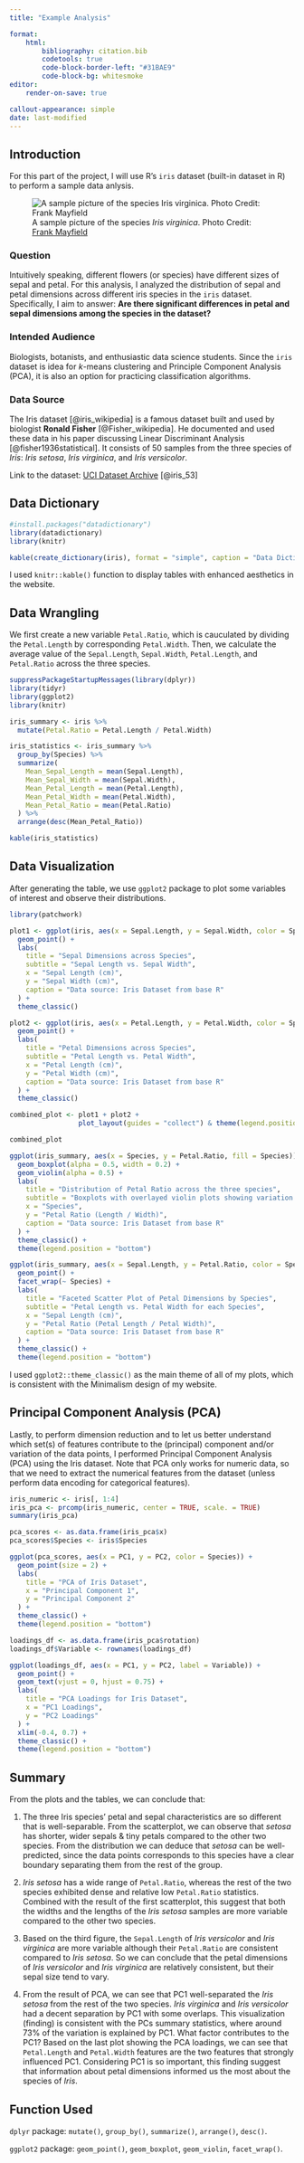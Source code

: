 ```yaml
---
title: "Example Analysis"

format: 
    html:
        bibliography: citation.bib
        codetools: true
        code-block-border-left: "#31BAE9"
        code-block-bg: whitesmoke
editor:
    render-on-save: true

callout-appearance: simple
date: last-modified
---
```


## Introduction
For this part of the project, I will use R's `iris` dataset (built-in dataset in R) to perform a sample data anlysis. 

:::{.column-page-inset}
![A sample picture of the species *Iris virginica*. Photo Credit: 
[Frank Mayfield](https://www.flickr.com/photos/33397993@N05)](iris_virginica.png)
:::

### Question

Intuitively speaking, different flowers (or species) have different sizes of sepal and petal. For this analysis, I analyzed the distribution of sepal and petal dimensions across different iris species in the `iris` dataset. Specifically, I aim to answer: **Are there significant differences in petal and sepal dimensions among the species in the dataset?**

### Intended Audience

Biologists, botanists, and enthusiastic data science students. Since the `iris` dataset is idea for *k*-means clustering and Principle Component Analysis (PCA), it is also an option for practicing classification algorithms.

### Data Source

The Iris dataset [@iris_wikipedia] is a famous dataset built and used by biologist **Ronald Fisher** [@Fisher_wikipedia]. He documented and used these data in his paper discussing Linear Discriminant Analysis [@fisher1936statistical]. It consists of 50 samples from the three species of *Iris*: *Iris setosa*, *Iris virginica*, and *Iris versicolor*.

Link to the dataset: [UCI Dataset Archive](https://archive.ics.uci.edu/dataset/53/iris){.external target="_blank"} [@iris_53]


## Data Dictionary

```r
#install.packages("datadictionary")
library(datadictionary)
library(knitr)

kable(create_dictionary(iris), format = "simple", caption = "Data Dictionary of the Iris dataset")
```

::: {.callout-tip}
I used `knitr::kable()` function to display tables with enhanced aesthetics in the website.
:::

## Data Wrangling

We first create a new variable `Petal.Ratio`, which is cauculated by dividing the `Petal.Length` by corresponding `Petal.Width`.
Then, we calculate the average value of the `Sepal.Length`, `Sepal.Width`, `Petal.Length`, and `Petal.Ratio` across the three species.
```r
suppressPackageStartupMessages(library(dplyr))
library(tidyr)
library(ggplot2)
library(knitr)

iris_summary <- iris %>%
  mutate(Petal.Ratio = Petal.Length / Petal.Width)

iris_statistics <- iris_summary %>%
  group_by(Species) %>%
  summarize(
    Mean_Sepal_Length = mean(Sepal.Length),
    Mean_Sepal_Width = mean(Sepal.Width),
    Mean_Petal_Length = mean(Petal.Length),
    Mean_Petal_Width = mean(Petal.Width),
    Mean_Petal_Ratio = mean(Petal.Ratio)
  ) %>%
  arrange(desc(Mean_Petal_Ratio))

kable(iris_statistics)

```

## Data Visualization

After generating the table, we use `ggplot2` package to plot some variables of interest and observe their distributions.

```r
library(patchwork)

plot1 <- ggplot(iris, aes(x = Sepal.Length, y = Sepal.Width, color = Species)) +
  geom_point() +
  labs(
    title = "Sepal Dimensions across Species",
    subtitle = "Sepal Length vs. Sepal Width",
    x = "Sepal Length (cm)",
    y = "Sepal Width (cm)",
    caption = "Data source: Iris Dataset from base R"
  ) +
  theme_classic()

plot2 <- ggplot(iris, aes(x = Petal.Length, y = Petal.Width, color = Species)) +
  geom_point() +
  labs(
    title = "Petal Dimensions across Species",
    subtitle = "Petal Length vs. Petal Width",
    x = "Petal Length (cm)",
    y = "Petal Width (cm)",
    caption = "Data source: Iris Dataset from base R"
  ) +
  theme_classic()

combined_plot <- plot1 + plot2 + 
                 plot_layout(guides = "collect") & theme(legend.position = "bottom")

combined_plot

ggplot(iris_summary, aes(x = Species, y = Petal.Ratio, fill = Species)) +
  geom_boxplot(alpha = 0.5, width = 0.2) +
  geom_violin(alpha = 0.5) + 
  labs(
    title = "Distribution of Petal Ratio across the three species",
    subtitle = "Boxplots with overlayed violin plots showing variation in petal ratios",
    x = "Species",
    y = "Petal Ratio (Length / Width)",
    caption = "Data source: Iris Dataset from base R"
  ) +
  theme_classic() +
  theme(legend.position = "bottom")

ggplot(iris_summary, aes(x = Sepal.Length, y = Petal.Ratio, color = Species)) +
  geom_point() +
  facet_wrap(~ Species) +
  labs(
    title = "Faceted Scatter Plot of Petal Dimensions by Species",
    subtitle = "Petal Length vs. Petal Width for each Species",
    x = "Sepal Length (cm)",
    y = "Petal Ratio (Petal Length / Petal Width)",
    caption = "Data source: Iris Dataset from base R"
  ) +
  theme_classic() +
  theme(legend.position = "bottom")
```

::: {.callout-note}
I used `ggplot2::theme_classic()` as the main theme of all of my plots, which is consistent with the Minimalism design of my website.
:::

## Principal Component Analysis (PCA)

Lastly, to perform dimension reduction and to let us better understand which set(s) of features contribute to the (principal) component and/or variation of the data points,  I performed Principal Component Analysis (PCA) using the Iris dataset.
Note that PCA only works for numeric data, so that we need to extract the numerical features from the dataset (unless perform data encoding for categorical features).

```r
iris_numeric <- iris[, 1:4]
iris_pca <- prcomp(iris_numeric, center = TRUE, scale. = TRUE)
summary(iris_pca)

pca_scores <- as.data.frame(iris_pca$x)
pca_scores$Species <- iris$Species

ggplot(pca_scores, aes(x = PC1, y = PC2, color = Species)) +
  geom_point(size = 2) +
  labs(
    title = "PCA of Iris Dataset",
    x = "Principal Component 1",
    y = "Principal Component 2"
  ) +
  theme_classic() +
  theme(legend.position = "bottom")

loadings_df <- as.data.frame(iris_pca$rotation)
loadings_df$Variable <- rownames(loadings_df)

ggplot(loadings_df, aes(x = PC1, y = PC2, label = Variable)) +
  geom_point() +
  geom_text(vjust = 0, hjust = 0.75) +
  labs(
    title = "PCA Loadings for Iris Dataset",
    x = "PC1 Loadings",
    y = "PC2 Loadings"
  ) +
  xlim(-0.4, 0.7) +
  theme_classic() +
  theme(legend.position = "bottom")
```

## Summary

From the plots and the tables, we can conclude that:

1. The three Iris species' petal and sepal characteristics are so different that is well-separable. 
From the scatterplot, we can observe that *setosa* has shorter, wider sepals & tiny petals compared to the other two species.
From the distribution we can deduce that *setosa* can be well-predicted, since the data points corresponds to this species 
have a clear boundary separating them from the rest of the group.

2. *Iris setosa* has a wide range of `Petal.Ratio`, whereas the rest of the two species exhibited dense and relative low `Petal.Ratio` statistics.
Combined with the result of the first scatterplot, this suggest that both the widths and the lengths of the *Iris setosa* samples are more variable
compared to the other two species.

3. Based on the third figure, the `Sepal.Length` of *Iris versicolor* and *Iris virginica* are more variable although their `Petal.Ratio` are consistent compared to *Iris setosa*.
So we can conclude that the petal dimensions of *Iris versicolor* and *Iris virginica* are relatively consistent, but their sepal size tend to vary.

4. From the result of PCA, we can see that PC1 well-separated the *Iris setosa* from the rest of the two species. 
*Iris virginica* and *Iris versicolor* had a decent separation by PC1 with some overlaps. This visualization (finding) is consistent with the PCs summary statistics, where around $73\%$ of the variation 
is explained by PC1. What factor contributes to the PC1? Based on the last plot showing the PCA loadings, we can see that `Petal.Length` and `Petal.Width` features are the two features that strongly influenced PC1.
Considering PC1 is so important, this finding suggest that information about petal dimensions informed us the most about the species of *Iris*.


## Function Used

`dplyr` package: `mutate()`, `group_by()`, `summarize()`, `arrange()`, `desc()`.

`ggplot2` package: `geom_point()`, `geom_boxplot`, `geom_violin`, `facet_wrap()`.